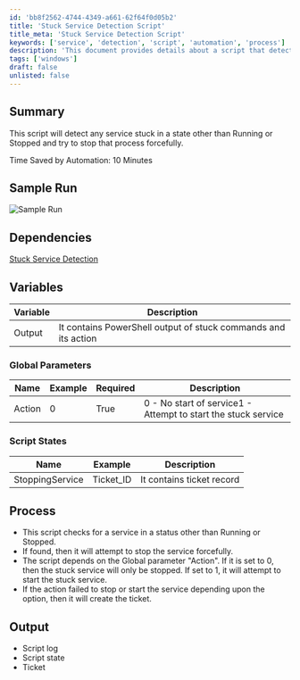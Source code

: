 ```yaml
---
id: 'bb8f2562-4744-4349-a661-62f64f0d05b2'
title: 'Stuck Service Detection Script'
title_meta: 'Stuck Service Detection Script'
keywords: ['service', 'detection', 'script', 'automation', 'process']
description: 'This document provides details about a script that detects services stuck in a state other than Running or Stopped and attempts to forcefully stop those services. It includes sample runs, dependencies, variables, global parameters, and the overall process involved in executing the script.'
tags: ['windows']
draft: false
unlisted: false
---
```

## Summary

This script will detect any service stuck in a state other than Running or Stopped and try to stop that process forcefully.

Time Saved by Automation: 10 Minutes

## Sample Run

![Sample Run](../../../static/img/Stuck-Service-Action/image_1.png)

## Dependencies

[Stuck Service Detection](https://proval.itglue.com/DOC-5078775-7819333)

## Variables

| Variable | Description                                                   |
|----------|---------------------------------------------------------------|
| Output   | It contains PowerShell output of stuck commands and its action |

### Global Parameters

| Name    | Example | Required | Description                                           |
|---------|---------|----------|-------------------------------------------------------|
| Action  | 0       | True     | 0 - No start of service1 - Attempt to start the stuck service |

### Script States

| Name            | Example   | Description          |
|----------------|-----------|----------------------|
| StoppingService | Ticket_ID | It contains ticket record |

## Process

- This script checks for a service in a status other than Running or Stopped.
- If found, then it will attempt to stop the service forcefully.
- The script depends on the Global parameter "Action". If it is set to 0, then the stuck service will only be stopped. If set to 1, it will attempt to start the stuck service.
- If the action failed to stop or start the service depending upon the option, then it will create the ticket.

## Output

- Script log
- Script state
- Ticket













